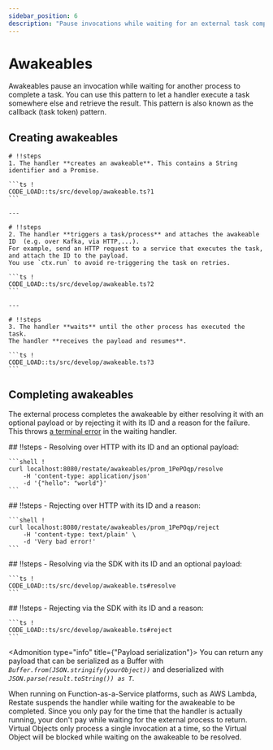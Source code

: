```yaml
---
sidebar_position: 6
description: "Pause invocations while waiting for an external task completion."
---
```




# Awakeables

Awakeables pause an invocation while waiting for another process to complete a task.
You can use this pattern to let a handler execute a task somewhere else and retrieve the result.
This pattern is also known as the callback (task token) pattern.

## Creating awakeables

<Scrollycoding>

    # !!steps
    1. The handler **creates an awakeable**. This contains a String identifier and a Promise.

    ```ts !
    CODE_LOAD::ts/src/develop/awakeable.ts?1
    ```

    ---

    # !!steps
    2. The handler **triggers a task/process** and attaches the awakeable ID  (e.g. over Kafka, via HTTP,...).
    For example, send an HTTP request to a service that executes the task, and attach the ID to the payload.
    You use `ctx.run` to avoid re-triggering the task on retries.

    ```ts !
    CODE_LOAD::ts/src/develop/awakeable.ts?2
    ```

    ---

    # !!steps
    3. The handler **waits** until the other process has executed the task.
    The handler **receives the payload and resumes**.

    ```ts !
    CODE_LOAD::ts/src/develop/awakeable.ts?3
    ```

</Scrollycoding>

## Completing awakeables

The external process completes the awakeable by either resolving it with an optional payload or by rejecting it
with its ID and a reason for the failure. This throws [a terminal error](/develop/ts/error-handling) in the waiting handler.

<Scrollycoding>
    ## !!steps
    - Resolving over HTTP with its ID and an optional payload:

    ```shell !
    curl localhost:8080/restate/awakeables/prom_1PePOqp/resolve
        -H 'content-type: application/json'
        -d '{"hello": "world"}'
    ```
</Scrollycoding>
<Scrollycoding>
    ## !!steps
    - Rejecting over HTTP with its ID and a reason:

    ```shell !
    curl localhost:8080/restate/awakeables/prom_1PePOqp/reject
        -H 'content-type: text/plain' \
        -d 'Very bad error!'
    ```
</Scrollycoding>
<Scrollycoding>
    ## !!steps
    - Resolving via the SDK with its ID and an optional payload:

    ```ts !
    CODE_LOAD::ts/src/develop/awakeable.ts#resolve
    ```
</Scrollycoding>
<Scrollycoding>
    ## !!steps
    - Rejecting via the SDK with its ID and a reason:

    ```ts !
    CODE_LOAD::ts/src/develop/awakeable.ts#reject
    ```
</Scrollycoding>


<Admonition type="info" title={"Payload serialization"}>
    You can return any payload that can be serialized as a Buffer with _`Buffer.from(JSON.stringify(yourObject))`_ and deserialized with _`JSON.parse(result.toString()) as T`_.
</Admonition>

<Admonition type="tip" title="Cost savings on FaaS">
    When running on Function-as-a-Service platforms, such as AWS Lambda, Restate suspends the handler while waiting for the awakeable to be completed.
    Since you only pay for the time that the handler is actually running, your don't pay while waiting for the external process to return.
</Admonition>

<Admonition type="info" title="Awaiting awakeables in Virtual Objects">
    Virtual Objects only process a single invocation at a time, so the Virtual Object will be blocked while waiting on the awakeable to be resolved.
</Admonition>
